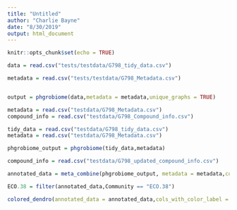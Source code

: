```yaml
---
title: "Untitled"
author: "Charlie Bayne"
date: "8/30/2019"
output: html_document
---
```


```r
knitr::opts_chunk$set(echo = TRUE)
```

```r
data = read.csv("tests/testdata/G798_tidy_data.csv")

metadata = read.csv("tests/testdata/G798_Metadata.csv")


output = phgrobiome(data,metadata = metadata,unique_graphs = TRUE)
```


```r
metadata = read.csv("testdata/G798_Metadata.csv")
compound_info = read.csv("testdata/G798_Compound_info.csv")

tidy_data = read.csv("testdata/G798_tidy_data.csv")
metadata = read.csv("testdata/G798_Metadata.csv")

phgrobiome_output = phgrobiome(tidy_data,metadata)

compound_info = read.csv("testdata/G798_updated_compound_info.csv")

annotated_data = meta_combine(phgrobiome_output, metadata = metadata,compound_info = compound_info)

ECO.38 = filter(annotated_data,Community == "ECO.38")

colored_dendro(annotated_data = annotated_data,cols_with_color_label = c("Community","Composition","Manual_Curation","Compound"),legend_name = "Manual_Curation")



```

